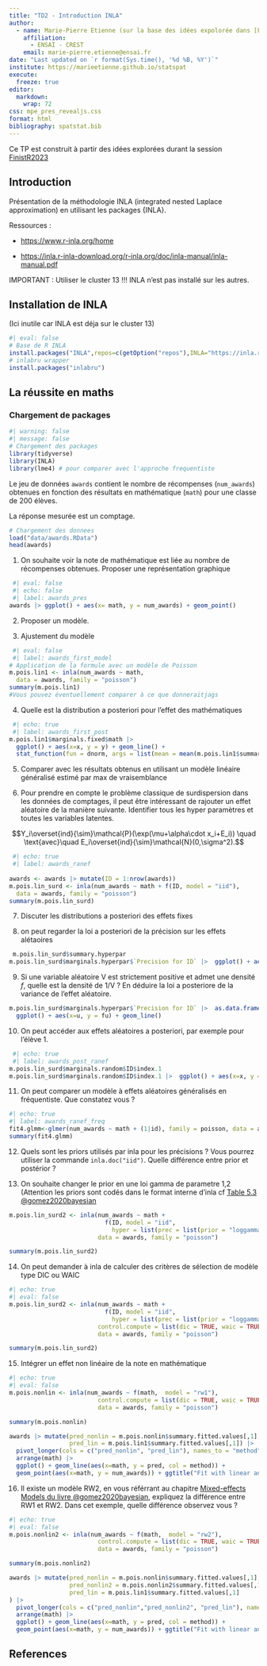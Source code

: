 ```yaml
---
title: "TD2 - Introduction INLA"
author:
  - name: Marie-Pierre Etienne (sur la base des idées expolorée dans [FinistR2023](https://stateofther.github.io/finistR2023/) )
    affiliation: 
      - ENSAI - CREST
    email: marie-pierre.etienne@ensai.fr
date: "Last updated on `r format(Sys.time(), '%d %B, %Y')`"
institute: https://marieetienne.github.io/statspat
execute: 
  freeze: true
editor: 
  markdown: 
    wrap: 72
css: mpe_pres_revealjs.css
format: html
bibliography: spatstat.bib
---
```


Ce TP est construit à partir des idées explorées durant la session [FinistR2023](https://stateofther.github.io/finistR2023/)

## Introduction

Présentation de la méthodologie INLA (integrated nested Laplace approximation) en utilisant les packages {INLA}.


Ressources :

-   <https://www.r-inla.org/home>

-   <https://inla.r-inla-download.org/r-inla.org/doc/inla-manual/inla-manual.pdf>


[IMPORTANT : Utiliser le cluster 13 !!! INLA n'est pas installé sur les autres.]{.rouge}

## Installation de INLA

(Ici inutile car INLA est déja sur le cluster 13)

```r
#| eval: false
# Base de R INLA
install.packages("INLA",repos=c(getOption("repos"),INLA="https://inla.r-inla-download.org/R/stable"), dep=TRUE)
# inlabru wrapper
install.packages("inlabru")
```

## La réussite en maths


### Chargement de packages

```r
#| warning: false
#| message: false
# Chargement des packages
library(tidyverse)
library(INLA)
library(lme4) # pour comparer avec l'approche frequentiste 

```

Le jeu de données `awards` contient le nombre de récompenses (`num_awards`) obtenues en fonction des résultats en mathématique (`math`) pour une classe de 200 élèves. 

La réponse mesurée est un comptage.

```r
# Chargement des donnees
load("data/awards.RData")
head(awards)
```

<!-- La fonction `bru_options_set` permet de fixer des options sur des paramètres spécifiques à INLA. -->

<!-- ```{r set-options} -->
<!-- bru_options_set(bru_verbose = TRUE, -->
<!--                 control.compute = list(dic = TRUE, waic = TRUE)) -->
<!-- ``` -->

<!-- On peut récupérer ces paramètres avec : -->

<!-- ```{r get-options} -->
<!-- #| eval: false -->
<!-- bru_options_get() -->
<!-- ``` -->

1. On souhaite voir la note de mathématique est liée au nombre de récompenses obtenues. Proposer une représentation graphique

```r
 #| eval: false
 #| echo: false
 #| label: awards_pres
awards |> ggplot() + aes(x= math, y = num_awards) + geom_point()
```

2. Proposer un modèle. 

<!-- $$Y_i\overset{ind}{\sim}\mathcal{P}(\exp(\mu+\alpha\cdot x_i))\,.$$ -->

3. Ajustement du modèle

```r
 #| eval: false
 #| label: awards_first_model
# Application de la formule avec un modèle de Poisson
m.pois.lin1 <- inla(num_awards ~ math,
  data = awards, family = "poisson")
summary(m.pois.lin1)
#Vous pouvez éventuellement comparer à ce que donneraitjags
```

4. Quelle est la distribution a posteriori pour l'effet des mathématiques

```r
 #| echo: true
 #| label: awards_first_post
m.pois.lin1$marginals.fixed$math |> 
  ggplot() + aes(x=x, y = y) + geom_line() + 
  stat_function(fun = dnorm, args = list(mean = mean(m.pois.lin1$summary.fixed[2,1]), sd = m.pois.lin1$summary.fixed[2,2]), col = "red")
```

5. Comparer avec les résultats obtenus en utilisant un modèle linéaire généralisé estimé par max de vraisemblance


<!-- ```{r glm1} -->
<!-- fit2.glm <- glm(num_awards ~ math, family="poisson", data = awards) -->
<!-- summary(fit2.glm) -->
<!-- ``` -->

6. Pour prendre en compte le problème classique de surdispersion dans les données de comptages, il peut être intéressant de rajouter un effet aléatoire de la manière suivante. Identifier tous les hyper paramètres et toutes les variables latentes.

$$Y_i\overset{ind}{\sim}\mathcal{P}(\exp(\mu+\alpha\cdot x_i+E_i)) \quad \text{avec}\quad E_i\overset{ind}{\sim}\mathcal{N}(0,\sigma^2).$$

```r
 #| echo: true
 #| label: awards_ranef
 
awards <- awards |> mutate(ID = 1:nrow(awards))
m.pois.lin_surd <- inla(num_awards ~ math + f(ID, model = "iid"),
  data = awards, family = "poisson")
summary(m.pois.lin_surd)
```


7. Discuter les distributions a posteriori des effets fixes

8. on peut regarder la loi a posteriori de la précision sur les effets alétaoires 

```r
 m.pois.lin_surd$summary.hyperpar
m.pois.lin_surd$marginals.hyperpar$`Precision for ID` |>  ggplot() + aes(x=x, y = y) + geom_line()
```

9. Si une variable aléatoire V est strictement positive et admet une densité $f$, quelle est la densité de 1/V ? En déduire la loi a posteriore de la variance de l'effet aléatoire.

```r
m.pois.lin_surd$marginals.hyperpar$`Precision for ID` |>  as.data.frame() |>  mutate(u = 1/x, fu = x^2 ) |> 
  ggplot() + aes(x=u, y = fu) + geom_line()
```


10. On peut accéder aux effets aléatoires a posteriori, par exemple pour l'élève 1.


```r
 #| echo: true
 #| label: awards_post_ranef
m.pois.lin_surd$marginals.random$ID$index.1
m.pois.lin_surd$marginals.random$ID$index.1 |>  ggplot() + aes(x=x, y = y) + geom_line()
```



11. On peut comparer un modèle à effets aléatoires généralisés en fréquentiste. Que constatez vous ?

```r
#| echo: true
#| label: awards_ranef_freq
fit4.glmm<-glmer(num_awards ~ math + (1|id), family = poisson, data = awards)
summary(fit4.glmm)
```

12. Quels sont les priors utilisés par inla pour les précisions ? Vous pourrez utiliser la commande `inla.doc("iid")`. Quelle différence entre prior et postérior ?


13. On souhaite changer le prior en une loi gamma de parametre  1,2 (Attention les priors sont codés dans le format interne d'inla cf [Table 5.3 @gomez2020bayesian](https://becarioprecario.bitbucket.io/inla-gitbook/ch-priors.html#tab:internalhyper)


```r
m.pois.lin_surd2 <- inla(num_awards ~ math + 
                           f(ID, model = "iid",
                             hyper = list(prec = list(prior = "loggamma", param = c(3, 1)))),
                         data = awards, family = "poisson")

summary(m.pois.lin_surd2)
```


14. On peut demander à inla de calculer des critères de sélection de modèle type DIC ou WAIC


```r
#| echo: true
#| eval: false
m.pois.lin_surd2 <- inla(num_awards ~ math + 
                           f(ID, model = "iid",
                             hyper = list(prec = list(prior = "loggamma", param = c(3, 1)))),
                         control.compute = list(dic = TRUE, waic = TRUE),
                         data = awards, family = "poisson")

summary(m.pois.lin_surd2)
```



15. Intégrer un effet non linéaire de la note en mathématique

```r
#| echo: true
#| eval: false
m.pois.nonlin <- inla(num_awards ~ f(math,  model = "rw1"),
                         control.compute = list(dic = TRUE, waic = TRUE),
                         data = awards, family = "poisson")

summary(m.pois.nonlin)

awards |> mutate(pred_nonlin = m.pois.nonlin$summary.fitted.values[,1],
                 pred_lin = m.pois.lin1$summary.fitted.values[,1]) |> 
  pivot_longer(cols = c("pred_nonlin", "pred_lin"), names_to = "method", values_to = "pred") |> 
  arrange(math) |> 
  ggplot() + geom_line(aes(x=math, y = pred, col = method)) +
  geom_point(aes(x=math, y = num_awards)) + ggtitle("Fit with linear and non linear effect (RW1)")

```

16. Il existe un modèle RW2, en vous référrant au chapitre [Mixed-effects Models du livre @gomez2020bayesian](https://becarioprecario.bitbucket.io/inla-gitbook/ch-mixed.html), expliquez la différence entre RW1 et RW2. Dans cet exemple, quelle différence observez vous ?


```r
#| echo: true
#| eval: false
m.pois.nonlin2 <- inla(num_awards ~ f(math,  model = "rw2"),
                         control.compute = list(dic = TRUE, waic = TRUE),
                         data = awards, family = "poisson")

summary(m.pois.nonlin2)

awards |> mutate(pred_nonlin = m.pois.nonlin$summary.fitted.values[,1],
                 pred_nonlin2 = m.pois.nonlin2$summary.fitted.values[,1],
                 pred_lin = m.pois.lin1$summary.fitted.values[,1]
) |> 
  pivot_longer(cols = c("pred_nonlin","pred_nonlin2", "pred_lin"), names_to = "method", values_to = "pred") |> 
  arrange(math) |> 
  ggplot() + geom_line(aes(x=math, y = pred, col = method)) +
  geom_point(aes(x=math, y = num_awards)) + ggtitle("Fit with linear and non linear effect (RW1)")
```


## References
